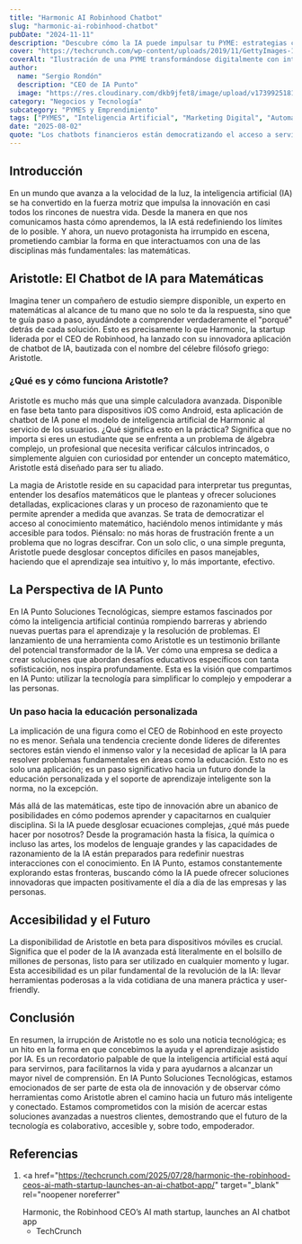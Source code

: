 ```yaml
---
title: "Harmonic AI Robinhood Chatbot"
slug: "harmonic-ai-robinhood-chatbot"
pubDate: "2024-11-11"
description: "Descubre cómo la IA puede impulsar tu PYME: estrategias concretas de marketing, automatización y datos para aumentar ventas."
cover: "https://techcrunch.com/wp-content/uploads/2019/11/GettyImages-1047349788-1.jpg?w=1024"
coverAlt: "Ilustración de una PYME transformándose digitalmente con inteligencia artificial."
author:
  name: "Sergio Rondón"
  description: "CEO de IA Punto"
  image: "https://res.cloudinary.com/dkb9jfet8/image/upload/v1739925181/sergio_gdcaeh.png"
category: "Negocios y Tecnología"
subcategory: "PYMES y Emprendimiento"
tags: ["PYMES", "Inteligencia Artificial", "Marketing Digital", "Automatización", "Ventas"]
date: "2025-08-02"
quote: "Los chatbots financieros están democratizando el acceso a servicios bancarios. — Sergio Rondón"
---
```

<h2 id="introduccion">Introducción</h2>

En un mundo que avanza a la velocidad de la luz, la inteligencia artificial (IA) se ha convertido en la fuerza motriz que impulsa la innovación en casi todos los rincones de nuestra vida. Desde la manera en que nos comunicamos hasta cómo aprendemos, la IA está redefiniendo los límites de lo posible. Y ahora, un nuevo protagonista ha irrumpido en escena, prometiendo cambiar la forma en que interactuamos con una de las disciplinas más fundamentales: las matemáticas.

<h2 id="aristotle-el-chatbot-de-ia-para-matematicas">
  Aristotle: El Chatbot de IA para Matemáticas
</h2>

Imagina tener un compañero de estudio siempre disponible, un experto en matemáticas al alcance de tu mano que no solo te da la respuesta, sino que te guía paso a paso, ayudándote a comprender verdaderamente el "porqué" detrás de cada solución. Esto es precisamente lo que Harmonic, la startup liderada por el CEO de Robinhood, ha lanzado con su innovadora aplicación de chatbot de IA, bautizada con el nombre del célebre filósofo griego: Aristotle.

<h3 id="que-es-y-como-funciona-aristotle">
  ¿Qué es y cómo funciona Aristotle?
</h3>

Aristotle es mucho más que una simple calculadora avanzada. Disponible en fase beta tanto para dispositivos iOS como Android, esta aplicación de chatbot de IA pone el modelo de inteligencia artificial de Harmonic al servicio de los usuarios. ¿Qué significa esto en la práctica? Significa que no importa si eres un estudiante que se enfrenta a un problema de álgebra complejo, un profesional que necesita verificar cálculos intrincados, o simplemente alguien con curiosidad por entender un concepto matemático, Aristotle está diseñado para ser tu aliado.

La magia de Aristotle reside en su capacidad para interpretar tus preguntas, entender los desafíos matemáticos que le planteas y ofrecer soluciones detalladas, explicaciones claras y un proceso de razonamiento que te permite aprender a medida que avanzas. Se trata de democratizar el acceso al conocimiento matemático, haciéndolo menos intimidante y más accesible para todos. Piénsalo: no más horas de frustración frente a un problema que no logras descifrar. Con un solo clic, o una simple pregunta, Aristotle puede desglosar conceptos difíciles en pasos manejables, haciendo que el aprendizaje sea intuitivo y, lo más importante, efectivo.

<h2 id="la-perspectiva-de-ia-punto">La Perspectiva de IA Punto</h2>

En IA Punto Soluciones Tecnológicas, siempre estamos fascinados por cómo la inteligencia artificial continúa rompiendo barreras y abriendo nuevas puertas para el aprendizaje y la resolución de problemas. El lanzamiento de una herramienta como Aristotle es un testimonio brillante del potencial transformador de la IA. Ver cómo una empresa se dedica a crear soluciones que abordan desafíos educativos específicos con tanta sofisticación, nos inspira profundamente. Esta es la visión que compartimos en IA Punto: utilizar la tecnología para simplificar lo complejo y empoderar a las personas.

<h3 id="un-paso-hacia-la-educacion-personalizada">
  Un paso hacia la educación personalizada
</h3>

La implicación de una figura como el CEO de Robinhood en este proyecto no es menor. Señala una tendencia creciente donde líderes de diferentes sectores están viendo el inmenso valor y la necesidad de aplicar la IA para resolver problemas fundamentales en áreas como la educación. Esto no es solo una aplicación; es un paso significativo hacia un futuro donde la educación personalizada y el soporte de aprendizaje inteligente son la norma, no la excepción.

Más allá de las matemáticas, este tipo de innovación abre un abanico de posibilidades en cómo podemos aprender y capacitarnos en cualquier disciplina. Si la IA puede desglosar ecuaciones complejas, ¿qué más puede hacer por nosotros? Desde la programación hasta la física, la química o incluso las artes, los modelos de lenguaje grandes y las capacidades de razonamiento de la IA están preparados para redefinir nuestras interacciones con el conocimiento. En IA Punto, estamos constantemente explorando estas fronteras, buscando cómo la IA puede ofrecer soluciones innovadoras que impacten positivamente el día a día de las empresas y las personas.

<h2 id="accesibilidad-y-el-futuro">Accesibilidad y el Futuro</h2>

La disponibilidad de Aristotle en beta para dispositivos móviles es crucial. Significa que el poder de la IA avanzada está literalmente en el bolsillo de millones de personas, listo para ser utilizado en cualquier momento y lugar. Esta accesibilidad es un pilar fundamental de la revolución de la IA: llevar herramientas poderosas a la vida cotidiana de una manera práctica y user-friendly.

<h2 id="conclusion">Conclusión</h2>

En resumen, la irrupción de Aristotle no es solo una noticia tecnológica; es un hito en la forma en que concebimos la ayuda y el aprendizaje asistido por IA. Es un recordatorio palpable de que la inteligencia artificial está aquí para servirnos, para facilitarnos la vida y para ayudarnos a alcanzar un mayor nivel de comprensión. En IA Punto Soluciones Tecnológicas, estamos emocionados de ser parte de esta ola de innovación y de observar cómo herramientas como Aristotle abren el camino hacia un futuro más inteligente y conectado. Estamos comprometidos con la misión de acercar estas soluciones avanzadas a nuestros clientes, demostrando que el futuro de la tecnología es colaborativo, accesible y, sobre todo, empoderador.

<h2 id="referencias">Referencias</h2>

1.  <a
      href="https://techcrunch.com/2025/07/28/harmonic-the-robinhood-ceos-ai-math-startup-launches-an-ai-chatbot-app/"
      target="_blank"
      rel="noopener noreferrer"
    >
      Harmonic, the Robinhood CEO’s AI math startup, launches an AI chatbot app
      - TechCrunch
    </a>
